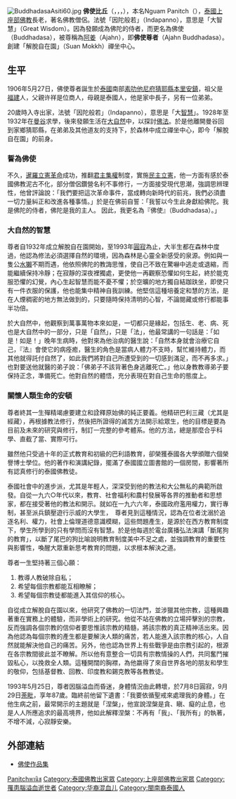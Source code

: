 {{multiple issues |
{{No footnotes|time=2016-08-30T17:11:59+00:00}} 
{{Onesource|time=2016-08-30T17:11:59+00:00}}
}}
[[File:BuddhadasaAsiti60.jpg|thumb]]
{{佛教}}
'''佛使比丘'''（{{lang-en|Buddhadasa Bhikkhu}}，{{lang-pi|{{IAST|Buddhadāsa Bhikkhu}}}}，{{lang-th|พุทธทาสภิกขุ}}，{{bd|1906年5月27日||1993年7月8日|}}），本名Nguam Panitch（{{lang-th|เงื่อม พานิช}}），[[泰國|泰國]][[上座部佛教|上座部佛教]]長老，著名佛教僧侶。法號「因陀般若」（Indapanno），意思是「大智慧」（Great Wisdom）。因為發願成為佛陀的侍者，而更名為佛使（Buddhadasa），被尊稱為[[阿姜|阿姜]]（Ajahn），即'''佛使尊者'''（Ajahn Buddhadasa）。創建「解脫自在園」（Suan Mokkh）禪坐中心。

==生平==
{{Inappropriate tone |time=2011-04-15T15:14:47+00:00 }}
1906年5月27日，佛使尊者誕生於[[泰國|泰國]]南部[[素叻他尼府|素叻他尼府]][[猜耶縣|猜耶縣]][[本里安鎮|本里安鎮]]，祖父是[[福建|福建]]人，父親许祥{{lang|th|เซี้ยง พานิช}}是位商人，母親是泰國人，他是家中長子，另有一位弟弟。 

20歲時入寺出家，法號「因陀般若」（Indapanno），意思是「大[[智慧|智慧]]」。1928年至1932年在[[曼谷|曼谷]]求學，後來發願生活在[[大自然|大自然]]中，以探討[[佛法|佛法]]。於是他離開曼谷回到家鄉猜耶縣，在弟弟及其他道友的支持下，於森林中成立禪坐中心，即今「解脫自在園」的前身。 

===誓為佛使===
不久，[[暹羅立憲革命|暹羅立憲革命]]成功，推翻[[君主集權|君主集權]]制度，實施[[民主立憲|民主立憲]]，他一方面有感於泰國佛教泥古不化，部分僧侶鑽營名利不事修行，一方面接受現代思潮，強調思辨理性，他曾評論說：「我們要把這次革命事件，當成轉向新時代的前兆，我們必須盡一切力量糾正和改進各種事情。」於是在佛前自誓：「我誓以今生此身獻給佛陀。我是佛陀的侍者，佛陀是我的主人。 因此，我更名為『佛使』（Buddhadasa）。」

===大自然的智慧===
尊者自1932年成立解脫自在園開始，至1993年[[圓寂|圓寂]]為止，大半生都在森林中度過，他認為修法必須選擇自然的環境，因為森林是心靈全新感受的泉源。例如與一隻公[[水獺|水獺]]不期而遇，他依照佛陀的教誨思惟，使自己不致在驚嚇中逃走或退縮，而能繼續保持冷靜；在寂靜的深夜裡獨處，更使他一再觀察恐懼如何生起，終於能克服恐懼的幻覺，內心生起智慧而能不憂不懼；於空曠的地方獨自結跏趺坐，即使只有一件衣服的保護，他也能集中精神自我訓練。他堅信這種培養定和慧的方法，是在人煙稠密的地方無法做到的，只要隨時保持清明的心智，不論閱藏或修行都能事半功倍。 

於大自然中，他觀察到萬事萬物本來如是，一切都只是緣起，包括生、老、病、死也是大自然中的一部分，只是「自然」，只是「法」，他最常講的一句話是：「如是！如是！」晚年生病時，他對來為他治病的醫生說：「自然本身就會治療它自己，『法』會使它的病痊癒，醫生的角色是當病人體力不支時，幫忙維持體力，而其他就得託付自然了，如此我們將對自己所遭受到的一切感到滿足，而不再多求。」也對要送他就醫的弟子說：「佛弟子不該背著色身逃離死亡。」他以身教教導弟子要保持正念，準備死亡。他對自然的體悟，充分表現在對自己生命的態度上。 

===關懷人類生命的安頓===
尊者終其一生殫精竭慮要建立和詮釋原始佛的純正要義。他精研巴利三藏（尤其是經藏），再根據教法修行，然後把所證得的滅苦方法開示給眾生，他的目標是要為目前及未來的研究與修行，制訂一完整的參考體系。他的方法，總是那麼合乎科學、直截了當、實際可行。 

雖然他只受過十年的正式教育和初級的巴利語教育，卻榮獲泰國各大學頒贈六個榮譽博士學位。他的著作和演講紀錄，擺滿了泰國國立圖書館的一個房間，影響著所有認真修行的泰國佛教徒。 

泰國社會中的進步派，尤其是年輕人，深深受到他的教法和大公無私的典範所啟發。自從一九六○年代以來，教育、社會福利和農村發展等各界的推動者和思想家，都在接受著他的教法和開示。就如在一九六六年，泰國政府濫用權力，實行專制，甚至派兵鎮壓遊行示威的大學生，　尊者見到這種情況，認為在位者沈溺於追逐名利、權力，社會上倫理道德意識模糊，這些問題產生，是源於在西方教育制度下，學生所學到的只有學問而沒有智慧。於是他每週於電台廣播弘法演講「斷尾狗的教育」，以斷了尾巴的狗比喻說明教育制度美中不足之處，並強調教育的重要性與影響性，喚醒大眾重新思考教育的問題，以求根本解決之道。 

尊者一生堅持著三個心願： 
#教導人教破除自私； 
#希望每個宗教都能互相瞭解； 
#希望每個宗教徒都能進入其信仰的核心。 

自從成立解脫自在園以來，他研究了佛教的一切法門，並涉獵其他宗教，這種興趣著重在實務上的體驗，而非學術上的研究。他從不站在佛教的立場抨擊別的宗教，反而強調各個宗教的信仰者要思惟該宗教的精髓，將該宗教的真正精神活出來。因為他認為每個宗教的產生都是要解決人類的痛苦，若人能進入該宗教的核心，人自然就能解決他自己的痛苦。另外，他也認為世界上有些戰爭是由宗教引起的，根源在各宗教間彼此並不瞭解。所以他有意整合一切具有宗教情操的人們，共同奮鬥摧毀私心，以挽救全人類。這種開闊的胸襟，為他嬴得了來自世界各地的朋友和學生的敬仰，包括基督教、回教、印度教和錫克教等各教教徒。 

1993年5月25日，尊者因腦溢血而昏迷，身體情況由此轉壞，於7月8日圓寂，9月29日[[荼毗|荼毗]]，享年87歲。臨終前他留下遺書：「我要依循聖戒來處理我的身體。」在他生病之前，最常開示的主題就是「涅槃」，他宣說涅槃是貪、瞋、癡的止息，也是人人所應追求的最高境界，他如此解釋涅槃：不再有「我」、「我所有」的執著，不增不減，心寂靜安樂。 


==外部連結==
*[http://www.gaya.org.tw/publisher/fain/faindex.htm 佛使作品集] {{Wayback|url=http://www.gaya.org.tw/publisher/fain/faindex.htm |date=20201027044536 }}

{{Authority control}}
[[Category:泰族裔混血兒|Panitchพานิช]]
[[Category:泰國佛教出家眾|Category:泰國佛教出家眾]]
[[Category:上座部佛教出家眾|Category:上座部佛教出家眾]]
[[Category:罹患腦溢血逝世者|Category:罹患腦溢血逝世者]]
[[Category:华裔混血儿|Category:华裔混血儿]]
[[Category:閩南裔泰國人|Category:閩南裔泰國人]]